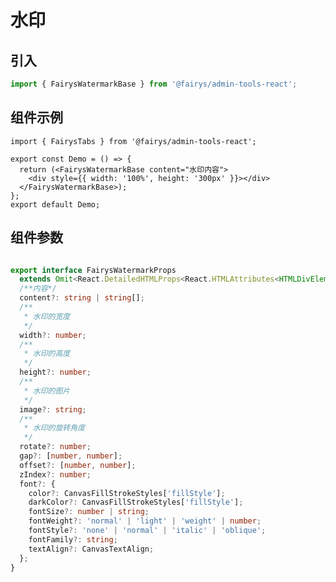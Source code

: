 # 水印

## 引入

```ts
import { FairysWatermarkBase } from '@fairys/admin-tools-react';
```

## 组件示例

```tsx preview
import { FairysTabs } from '@fairys/admin-tools-react';

export const Demo = () => {
  return (<FairysWatermarkBase content="水印内容">
    <div style={{ width: '100%', height: '300px' }}></div>
  </FairysWatermarkBase>);
};
export default Demo;
```

## 组件参数

```ts

export interface FairysWatermarkProps
  extends Omit<React.DetailedHTMLProps<React.HTMLAttributes<HTMLDivElement>, HTMLDivElement>, 'content'> {
  /**内容*/
  content?: string | string[];
  /**
   * 水印的宽度
   */
  width?: number;
  /**
   * 水印的高度
   */
  height?: number;
  /**
   * 水印的图片
   */
  image?: string;
  /**
   * 水印的旋转角度
   */
  rotate?: number;
  gap?: [number, number];
  offset?: [number, number];
  zIndex?: number;
  font?: {
    color?: CanvasFillStrokeStyles['fillStyle'];
    darkColor?: CanvasFillStrokeStyles['fillStyle'];
    fontSize?: number | string;
    fontWeight?: 'normal' | 'light' | 'weight' | number;
    fontStyle?: 'none' | 'normal' | 'italic' | 'oblique';
    fontFamily?: string;
    textAlign?: CanvasTextAlign;
  };
}
```

